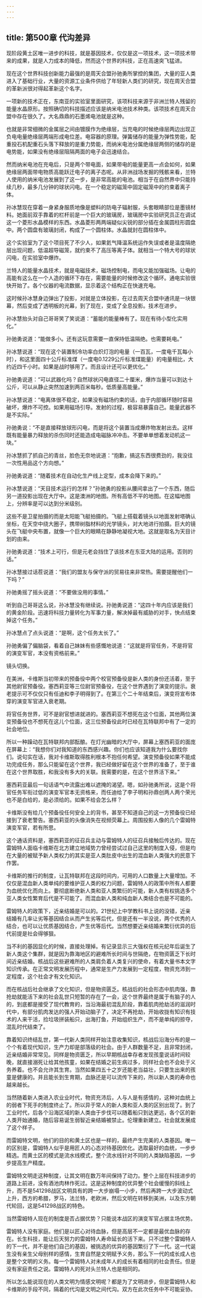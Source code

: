 ```yaml
---
---
---
```

title: 第500章 代沟差异
---



现阶段黄土区唯一进步的科技，就是基因技术，仅仅是这一项技术，这一项技术带来的成果，就是人力成本的降低，然而这个世界的科技，正在高速突飞猛进。

现在这个世界科技创新能力最强的是周天合盟孙驰勇所掌控的集团，大量的亚人类进入了基础行业，大量的资源工业条件供给了年轻新人类们的研究，现在周天合盟的革新派很对得起革新这个名字。

一项新的技术正在，东南亚的实验室里面研究，该项科技来源于非洲兰特人残留的能量水晶原形。按照确切的科技描述应该是纳米电池技术种类。该项技术在周天合盟中存在很久了。大名鼎鼎的石墨烯电池就是这种。

也就是非常细微的金属层之间由镀膜作为绝缘层，当充电的时候绝缘层两边出现正负电电量绝缘层两端形成电位差。电容器的原理。弹簧储存的能量为弹性势能，配重投石机配重石头落下释放的是重力势能，而纳米电池分属绝缘层两侧的储存的是电势能，如果没有绝缘层阻隔两面的电子会迅速结合。

然而纳米电池在充电后，只是两个带电面，如果带电的能量更高一点会如何，如果绝缘层两面带电物质高能跃迁电子的离子态呢。从非洲战场发掘的残骸来看，兰特人使用的纳米电池发展到了这一步，是非常高能的电池。相当于在自然界中只能持续几秒，最多几分钟的球状闪电。在一个稳定的磁笼中固定磁笼中的约束着离子体。

孙冰慧现在穿着一身紧身服质地像是塑料的防电子辐射服，头套眼睛部位是墨镜材料。她面前双手靠着的栏杆前是一个巨大的玻璃房，玻璃房中实验研究员正在调试这一个菱形水晶模样的东西。水晶菱形两两端疑似尖锐的部分插在金属圆柱形圆盘中。两个圆盘有玻璃封闭，构成了一个圆柱体。水晶就封在圆柱体中。

这个实验室为了这个项目死了不少人，如果氦气降温系统运作失误或者是温度隔绝层出现问题，低温超导磁笼，就约束不了高压等离子体。就相当一个特大号的球状闪电，在实验室中爆炸。

兰特人的能量水晶技术，就是电磁技术，磁场控制电，而电又能加强磁场。让电的高能有这么在一个人造的循环下存在，需要能量的时候修改这个循环。通电实验很快开始了。各个仪器的电流数据，显示着这个结构正在快速充电。

这时候孙冰慧身边弹出了投影，对就是立体投影，在过去周天合盟中通讯是一块银幕，然后变成了透明板的光幕，到了现在，变成了全息投影。技术在进步。

孙冰慧抬头对自己哥哥笑了笑说道：“蓄能的能量棒有了。现在有待小型化实用化。”

孙驰勇说道：“能做多小。还有这玩意需要一直保持低温隔绝。也需要耗电。”

孙冰慧说道：“现在这个装置制冷功率白炽灯泡的电量（一百瓦，一度电千瓦每小时），和这里面四十公斤标准煤（一度电0.1229公斤标准煤能量）的电量相比，大约近四千小时。如果是战时够用了。而且设计还可以更优化。”

孙驰勇说道：“可以武器化吗？自然球状闪电直径二十厘米，爆炸当量可以到达十公斤，可以从静止突然加速到两百米每秒。低质量高能量。”

孙冰慧说道：“电离体很不稳定，如果没有磁场约束的话，由于内部循环随时容易破坏，爆炸不可控。如果用磁场引导。发射的过程，极容易暴露自己。能量武器不是不实际。”

孙驰勇说：“不是直接释放球形闪电，而是将这个装置当成爆炸物发射出去。这样既有能量暴力释放的杀伤同时还能造成电磁脉冲冲击。不要单单想着发动机这一块。”

孙冰慧抓了抓自己的青丝，脸色无奈地说道：“抱歉，搞这东西很费劲的，我没往一次性用品这个方向想。”

孙驰勇说道：“随着技术在自动化生产线上定型，成本会降下来的。”

孙冰慧说道：“天目技术运行的怎样？”孙驰勇的投影从腰间拿出了一个东西，随后另一道投影出现在大厅中。这是澳洲的地图。所有高低不平的地图。在这幅地图上，分辨率是可以达到分米级别。

这些不是卫星拍摄的而是太阳能飞艇拍摄的。飞艇上搭载着镜头以地面发射塔确认坐标，在天空中绕大圈子，携带树脂材料的光学镜头，对大地进行拍摄。巨大的镜头在飞艇中央布置，就像一个巨大的眼睛在静静地凝视大地。这就是取名为天目计划的由来。

孙驰勇说道：“技术上可行，但是元老会挡住了该技术在东亚大陆的运用。否则的话。”

孙冰慧接过话茬说道：“我们的盟友与保守派的贸易往来非常热。需要提醒他们一下吗？”

孙驰勇摇了摇头说道：“不要做没用的事情。”

听到自己哥哥这么说，孙冰慧没有继续说。孙驰勇说道：“这四十年内应该是我们的黄金阶段。迅速将科技力量转化为军事力量，解决掉最有威胁的对手，快点结束掉这个任务。”

孙冰慧点了点头说道：“是啊，这个任务太长了。”

孙驰勇偏了偏脑袋，看着自己妹妹有些感慨地说道：“这就是将官任务，不是将官的演变军官，本没有资格前来。”

镜头切换。

在美洲，卡维斯当初带来的预备役中两个校官预备役是新人类的身份还活着，至于其他尉官预备役。塞西莉亚等三位尉官预备役，在这个世界遇到了演变的提示。衰老提示可不仅仅只有任迪和李子明得到了。在第三个二十年结束后，演变将宣布体穿的演变军官进入衰老期。

将官任务世界，可不是尉官想进就进的。塞西莉亚不想死在这个位面，其他两位演变预备役也不想死在这儿个位面，这三位预备役此时已经在瓦特联邦中有了一定的社会地位。

所以一种躁动在瓦特联邦内部酝酿。在灯光幽暗的大厅中，屏幕上塞西莉亚的面庞在屏幕上：“我想你们对我知道的东西感兴趣。你们也应该知道我为什么要找你们。说句实在话，我对卡维斯取得胜利根本不抱任何希望。演变预备役如果不能成功完成任务，那么只能留在这个世界，我已经做好留在这个世界的准备了，至于谁在这个世界取胜，和我没有多大的关联。我需要的是，在这个世界活下来。”

塞西莉亚最后一句话语气中流露出难以遮掩的渴望。嗯，如孙驰勇所说，这是个将官任务军衔过低的演变军官本无资格来，而任迪给了李子明和孙鼎创两人两个荣光也不是白给的，是必须给的。如果不给会怎么样？

卡维斯没有给几个预备役任何安全上的背书，甚至不知道自己的这一方预备役已经接到了衰老警告。塞西莉亚的头像消失在视频荧幕上。周围投影人像的几个雷姆特演变军官，若有所思。

这个通话资料是，塞西莉亚的征召兵主动与雷姆特人的征召兵接触后传达的。现在雷姆特人面临卡维斯在北方建立地域势力曾经尝试过自己这里的制度入侵，但是均在大量的被赋予新人类权力的其实是亚人类肚皮中出生的混血新人类强大的民意下作罢。

卡维斯的推行的制度，让瓦特联邦在这段时间内，可用的人口数量上大量增加。不仅仅是混血新人类单纯的要维护亚人类的权力问题，雷姆特人的政策中所有人都要为血统优化而向上。要彻底断绝新人类和亚人类繁衍的可能，新人类有权挑选多个亚人类女性繁育后代是不可能了。而混血新人类和纯血新人类结合也是不可能的。

雷姆特人的政策下，近亲结婚是可以的。21世纪上中学教科书上说的没错，近亲结婚有几率让劣等基因结合从而产生劣等后代，但是还有一半没说，两个优秀的人结合，也可以让优质基因结合，产生优等后代。当然想要近亲结婚来繁衍优异的后代前提是社会得够狠。

当不利的基因显化的时候，直接处理掉。有记录显示三大强权在核元纪年后诞生了新人类这个集群，就是因为靠海地区的避难所长时间与世隔绝，在物资匮乏下长时间近亲结婚。核战后这些避难所的人类肩负着人类复兴的使命，有着大量书本文字知识传承。在正常文明发展历程中，通常是生产力发展到一定程度，物资充沛到一定程度，这个社会才有文化知识。

而在核战后社会继承了文化知识，但是物资匮乏。核战后的社会形态中肌肉强，靠抢劫就能活下来的社会乱世只短暂的存在了一会，这个世界最终是属于有脑子的人的，到底都是接受了现代教育的，当沿海最初混乱阶段，靠着肌肉抢劫活的滋润时代中，有部分肌肉发达的强人开始动脑子了，决定不再抢劫，开始收拢有知识有技术的人来干活，捡垃圾拼装船只，出海打鱼，开始组织生产，而不是单纯的掠夺，混乱时代结束了。

靠着知识终结乱世，第一代新人类同样开始注意收集知识，核战后沿海分布的是一个个有着现代知识，生产力却是部落级的社会。由于人群数量不足，且非常封闭，近亲结婚非常常见。同样是物资匮乏，所以早期核战幸存者发现孩童说话时间较晚，就直接溺死让给其他孩童，如果在结婚之前生病过多，同样社会也不会处于义务养着。也不会允许其生育。当然如果四五十之岁还能老当益壮，只要生出来的孩童是健康的。并且能长到生育期，血脉还是可以流传下来的，所以新人类的寿命也越来越长。

当然随着新人类进入农业业时代，物资充沛后，人与人是有感情的，这种对血统上的弱者下死手的制度终止了。所以异于常人的新人类和亚人类的区别出现了。到了工业时代，后各个沿海区域的新人类由于步伐可以随着船只到达更远，各个区的新人类开始通婚，随后容易诞生弱智近亲结婚被禁止。伦理重新建立。社会就发展成了这个样子。

而雷姆特文明，他们的目的和黄土区也是一样的，最终产生完美的人类基因。唯一的区别是，雷姆特人似乎是用匠人的心态对待基因优化。选取最好的血统，一步步精选。而黄土区的模式是流水线模式，整个流水线针对不同的人类缺陷基因，一步步提高生产精度。

雷姆特文明走这种制度，让其文明在数万年间保持了动力。整个上层在科技进步的道路上前进，没有酒池肉林作死过。这是这种制度的优异整个社会缓慢的斜线上升，而不是541298战区文明具有的跨一大步崩塌一小步，然后再跨一大步波动式上升，西方的希腊，罗马，法兰特，老欧洲，然后文明在转移到美洲，以及东方朝代轮回，这是541298战区的特色。

当然雷姆特人现在的制度是否占据优势？只能说本战区的演变军官占据主场优势。

雷姆特人没有家庭。他们是以匠心对待血脉，但是高层不一定都是最优血脉的存在。长生科技，能让后天努力的雷姆特人寿命延长的活下来。只不过整个雷姆特人的下一代，并不是他们自己的基因，被挑选的优异的基因繁衍了下一代。这一代诞生没有亲生父母别样的感情，生育自然是文明赋予义务，那么下一代的成长成人也是整个文明的义务。每一个雷姆特人对未成年人的成长有着相同的社会责任。但是没有家庭责任之说。雷姆特人的死对头兰特人也是相同的。

所以怎么能说现在的人类文明为情感文明呢？都是为了文明进步，但是雷姆特人和卡维斯的手段不同，隔着的代沟是文明之间代沟。双方在此次任务中不可能妥协。